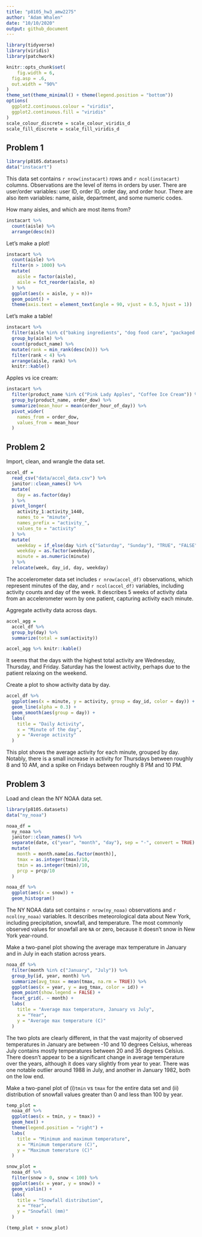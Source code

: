 ```yaml
---
title: "p8105_hw3_amw2275"
author: "Adam Whalen"
date: "10/10/2020"
output: github_document
---
```


```r
library(tidyverse)
library(viridis)
library(patchwork)

knitr::opts_chunk$set(
	fig.width = 6, 
  fig.asp = .6,
  out.width = "90%"
)
theme_set(theme_minimal() + theme(legend.position = "bottom"))
options(
  ggplot2.continuous.colour = "viridis",
  ggplot2.continuous.fill = "viridis"
)
scale_colour_discrete = scale_colour_viridis_d
scale_fill_discrete = scale_fill_viridis_d
```

## Problem 1

```r
library(p8105.datasets)
data("instacart")
```

This data set contains `r nrow(instacart)` rows and `r ncol(instacart)` columns. Observations are the level of items in orders by user. There are user/order variables: user ID, order ID, order day, and order hour. There are also item variables: name, aisle, department, and some numeric codes. 

How many aisles, and which are most items from?

```r
instacart %>% 
  count(aisle) %>% 
  arrange(desc(n))
```

Let's make a plot!

```r
instacart %>% 
  count(aisle) %>% 
  filter(n > 1000) %>% 
  mutate(
    aisle = factor(aisle),
    aisle = fct_reorder(aisle, n)
  ) %>% 
  ggplot(aes(x = aisle, y = n))+
  geom_point() +
  theme(axis.text = element_text(angle = 90, vjust = 0.5, hjust = 1))
```

Let's make a table!

```r
instacart %>% 
  filter(aisle %in% c("baking ingredients", "dog food care", "packaged vegetables fruits")) %>% 
  group_by(aisle) %>% 
  count(product_name) %>% 
  mutate(rank = min_rank(desc(n))) %>% 
  filter(rank < 4) %>% 
  arrange(aisle, rank) %>% 
  knitr::kable()
```

Apples vs ice cream:

```r
instacart %>% 
  filter(product_name %in% c("Pink Lady Apples", "Coffee Ice Cream")) %>% 
  group_by(product_name, order_dow) %>% 
  summarize(mean_hour = mean(order_hour_of_day)) %>% 
  pivot_wider(
    names_from = order_dow,
    values_from = mean_hour
  )
```

## Problem 2

Import, clean, and wrangle the data set.
```r
accel_df = 
  read_csv("data/accel_data.csv") %>% 
  janitor::clean_names() %>% 
  mutate(
    day = as.factor(day)
  ) %>% 
  pivot_longer(
    activity_1:activity_1440,
    names_to = "minute",
    names_prefix = "activity_",
    values_to = "activity"
  ) %>% 
  mutate(
    weekday = if_else(day %in% c("Saturday", "Sunday"), "TRUE", "FALSE"),
    weekday = as.factor(weekday),
    minute = as.numeric(minute)
  ) %>% 
  relocate(week, day_id, day, weekday)
```
The accelerometer data set includes `r nrow(accel_df)` observations, which represent minutes of the day, and `r ncol(accel_df)` variables, including activity counts and day of the week. It describes 5 weeks of activity data from an accelerometer worn by one patient, capturing activity each minute. 


Aggregate activity data across days. 
```r
accel_agg = 
  accel_df %>% 
  group_by(day) %>% 
  summarize(total = sum(activity)) 

accel_agg %>% knitr::kable()
```

It seems that the days with the highest total activity are Wednesday, Thursday, and Friday. Saturday has the lowest activity, perhaps due to the patient relaxing on the weekend.

Create a plot to show activity data by day.
```r
accel_df %>% 
  ggplot(aes(x = minute, y = activity, group = day_id, color = day)) +
  geom_line(alpha = 0.3) +
  geom_smooth(aes(group = day)) +
  labs(
    title = "Daily Activity",
    x = "Minute of the day",
    y = "Average activity"
  )
```

This plot shows the average activity for each minute, grouped by day. Notably, there is a small increase in activity for Thursdays between roughly 8 and 10 AM, and a spike on Fridays between roughly 8 PM and 10 PM. 

## Problem 3

Load and clean the NY NOAA data set.
```r
library(p8105.datasets)
data("ny_noaa")

noaa_df = 
  ny_noaa %>% 
  janitor::clean_names() %>%
  separate(date, c("year", "month", "day"), sep = "-", convert = TRUE) %>%
  mutate(
    month = month.name[as.factor(month)],
    tmax = as.integer(tmax)/10,
    tmin = as.integer(tmin)/10,
    prcp = prcp/10
  )

noaa_df %>% 
  ggplot(aes(x = snow)) +
  geom_histogram()
```

The NY NOAA data set contains `r nrow(ny_noaa)` observations and `r ncol(ny_noaa)` variables. It describes meteorological data about New York, including precipitation, snowfall, and temperature. The most commonly observed values for snowfall are `NA` or zero, because it doesn't snow in New York year-round. 

Make a two-panel plot showing the average max temperature in January and in July in each station across years.
```r
noaa_df %>% 
  filter(month %in% c("January", "July")) %>% 
  group_by(id, year, month) %>% 
  summarize(avg_tmax = mean(tmax, na.rm = TRUE)) %>% 
  ggplot(aes(x = year, y = avg_tmax, color = id)) +
  geom_point(show.legend = FALSE) +
  facet_grid(. ~ month) +
  labs(
    title = "Average max temperature, January vs July",
    x = "Year",
    y = "Average max temperature (C)"
  )
```

The two plots are clearly different, in that the vast majority of observed temperatures in January are between -10 and 10 degrees Celsius, whereas July contains mostly temperatures between 20 and 35 degrees Celsius. There doesn't appear to be a significant change in average temperature over the years, although it does vary slightly from year to year. There was one notable outlier around 1988 in July, and another in January 1982, both on the low end.

Make a two-panel plot of (i)`tmin` vs `tmax` for the entire data set and (ii) distribution of snowfall values greater than 0 and less than 100 by year.
```r
temp_plot = 
  noaa_df %>% 
  ggplot(aes(x = tmin, y = tmax)) +
  geom_hex() +
  theme(legend.position = "right") +
  labs(
    title = "Minimum and maximum temperature",
    x = "Minimum temperature (C)",
    y = "Maximum temerature (C)"
  )

snow_plot = 
  noaa_df %>% 
  filter(snow > 0, snow < 100) %>% 
  ggplot(aes(x = year, y = snow)) +
  geom_violin() +
  labs(
    title = "Snowfall distribution",
    x = "Year",
    y = "Snowfall (mm)"
  )

(temp_plot + snow_plot)
```


